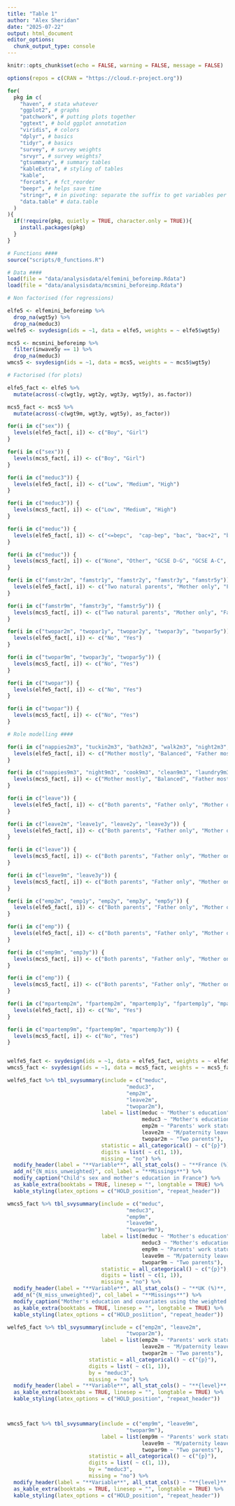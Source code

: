 ```yaml
---
title: "Table 1"
author: "Alex Sheridan"
date: "2025-07-22"
output: html_document
editor_options: 
  chunk_output_type: console
---
```


```r

knitr::opts_chunk$set(echo = FALSE, warning = FALSE, message = FALSE)

options(repos = c(CRAN = "https://cloud.r-project.org"))

for(
  pkg in c(
    "haven", # stata whatever
    "ggplot2", # graphs
    "patchwork", # putting plots together
    "ggtext", # bold ggplot annotation
    "viridis", # colors
    "dplyr", # basics
    "tidyr", # basics
    "survey", # survey weights
    "srvyr", # survey weights?
    "gtsummary", # summary tables
    "kableExtra", # styling of tables
    "kable",
    "forcats", # fct_reorder
    "beepr", # helps save time
    "stringr", # in pivoting: separate the suffix to get variables per year
    "data.table" # data.table 
  )
){
  if(!require(pkg, quietly = TRUE, character.only = TRUE)){
    install.packages(pkg)
  }
}

# Functions ####
source("scripts/0_functions.R")

# Data ####
load(file = "data/analysisdata/elfemini_beforeimp.Rdata")
load(file = "data/analysisdata/mcsmini_beforeimp.Rdata")

# Non factorised (for regressions)

elfe5 <- elfemini_beforeimp %>%
  drop_na(wgt5y) %>%
  drop_na(meduc3)
welfe5 <- svydesign(ids = ~1, data = elfe5, weights = ~ elfe5$wgt5y)

mcs5 <- mcsmini_beforeimp %>%
  filter(inwave5y == 1) %>%
  drop_na(meduc3)
wmcs5 <- svydesign(ids = ~1, data = mcs5, weights = ~ mcs5$wgt5y)

# Factorised (for plots)

elfe5_fact <- elfe5 %>%
  mutate(across(-c(wgt1y, wgt2y, wgt3y, wgt5y), as.factor))

mcs5_fact <- mcs5 %>% 
  mutate(across(-c(wgt9m, wgt3y, wgt5y), as_factor))

for(i in c("sex")) {
  levels(elfe5_fact[, i]) <- c("Boy", "Girl")
}

for(i in c("sex")) {
  levels(mcs5_fact[, i]) <- c("Boy", "Girl")
}

for(i in c("meduc3")) {
  levels(elfe5_fact[, i]) <- c("Low", "Medium", "High")
}

for(i in c("meduc3")) {
  levels(mcs5_fact[, i]) <- c("Low", "Medium", "High")
}

for(i in c("meduc")) {
  levels(elfe5_fact[, i]) <- c("<=bepc",  "cap-bep", "bac", "bac+2", "bac+3/4", ">bac+4")
}

for(i in c("meduc")) {
  levels(mcs5_fact[, i]) <- c("None", "Other", "GCSE D-G", "GCSE A-C", "Trade", "A-level", "HE below deg", "Bach", "Higher deg")
}

for(i in c("famstr2m", "famstr1y", "famstr2y", "famstr3y", "famstr5y")) {
  levels(elfe5_fact[, i]) <- c("Two natural parents", "Mother only", "Father only", "Other")
}

for(i in c("famstr9m", "famstr3y", "famstr5y")) {
  levels(mcs5_fact[, i]) <- c("Two natural parents", "Mother only", "Father only", "Other")
}

for(i in c("twopar2m", "twopar1y", "twopar2y", "twopar3y", "twopar5y")) {
  levels(elfe5_fact[, i]) <- c("No", "Yes")
}

for(i in c("twopar9m", "twopar3y", "twopar5y")) {
  levels(mcs5_fact[, i]) <- c("No", "Yes")
}

for(i in c("twopar")) {
  levels(elfe5_fact[, i]) <- c("No", "Yes")
}

for(i in c("twopar")) {
  levels(mcs5_fact[, i]) <- c("No", "Yes")
}

# Role modelling ####

for(i in c("nappies2m3", "tuckin2m3", "bath2m3", "walk2m3", "night2m3", "doctor2m3", "dishes2m3", "groceries2m3", "cook2m3", "laundry2m3", "clean2m3", "diy2m3")) {
  levels(elfe5_fact[, i]) <- c("Mother mostly", "Balanced", "Father mostly")
}

for(i in c("nappies9m3", "night9m3", "cook9m3", "clean9m3", "laundry9m3", "diy9m3", "budgetting9m3", "doctor9m3", "lookafter9m3")) {
  levels(mcs5_fact[, i]) <- c("Mother mostly", "Balanced", "Father mostly")
}

for(i in c("leave")) {
  levels(elfe5_fact[, i]) <- c("Both parents", "Father only", "Mother only", "Neither")
}

for(i in c("leave2m", "leave1y", "leave2y", "leave3y")) {
  levels(elfe5_fact[, i]) <- c("Both parents", "Father only", "Mother only", "Neither")
}

for(i in c("leave")) {
  levels(mcs5_fact[, i]) <- c("Both parents", "Father only", "Mother only", "Neither")
}

for(i in c("leave9m", "leave3y")) {
  levels(mcs5_fact[, i]) <- c("Both parents", "Father only", "Mother only", "Neither")
}

for(i in c("emp2m", "emp1y", "emp2y", "emp3y", "emp5y")) {
  levels(elfe5_fact[, i]) <- c("Both parents", "Father only", "Mother only", "Neither")
}

for(i in c("emp")) {
  levels(elfe5_fact[, i]) <- c("Both parents", "Father only", "Mother only", "Neither")
}

for(i in c("emp9m", "emp3y")) {
  levels(mcs5_fact[, i]) <- c("Both parents", "Father only", "Mother only", "Neither")
}

for(i in c("emp")) {
  levels(mcs5_fact[, i]) <- c("Both parents", "Father only", "Mother only", "Neither")
}

for(i in c("mpartemp2m", "fpartemp2m", "mpartemp1y", "fpartemp1y", "mpartemp2y", "fpartemp2y", "mpartemp3y", "fpartemp3y")) {
  levels(elfe5_fact[, i]) <- c("No", "Yes")
}

for(i in c("mpartemp9m", "fpartemp9m", "mpartemp3y")) {
  levels(mcs5_fact[, i]) <- c("No", "Yes")
}


welfe5_fact <- svydesign(ids = ~1, data = elfe5_fact, weights = ~ elfe5_fact$wgt5y)
wmcs5_fact <- svydesign(ids = ~1, data = mcs5_fact, weights = ~ mcs5_fact$wgt5y)

```

```r

welfe5_fact %>% tbl_svysummary(include = c("meduc",
                                      "meduc3",
                                      "emp2m",
                                      "leave2m",
                                      "twopar2m"),
                              label = list(meduc ~ "Mother's education",
                                           meduc3 ~ "Mother's education (3 cat)",
                                           emp2m ~ "Parents' work status",
                                           leave2m ~ "M/paternity leave uptake",
                                           twopar2m ~ "Two parents"),
                              statistic = all_categorical() ~ c("{p}"),
                              digits = list( ~ c(1, 1)),
                              missing = "no") %>%
  modify_header(label = "**Variable**", all_stat_cols() ~ "**France (%)**, N = {n_unweighted}") %>%
  add_n("{N_miss_unweighted}", col_label = "**Missings**") %>%
  modify_caption("Child's sex and mother's education in France") %>%
  as_kable_extra(booktabs = TRUE, linesep = "", longtable = TRUE) %>%
  kable_styling(latex_options = c("HOLD_position", "repeat_header"))

wmcs5_fact %>% tbl_svysummary(include = c("meduc",
                                      "meduc3",
                                      "emp9m",
                                      "leave9m",
                                      "twopar9m"),
                              label = list(meduc ~ "Mother's education",
                                           meduc3 ~ "Mother's education (3 cat)",
                                           emp9m ~ "Parents' work status",
                                           leave9m ~ "M/paternity leave uptake",
                                           twopar9m ~ "Two parents"),
                              statistic = all_categorical() ~ c("{p}"),
                              digits = list( ~ c(1, 1)),
                              missing = "no") %>%
  modify_header(label = "**Variable**", all_stat_cols() ~ "**UK (%)**, N = {n_unweighted}") %>%
  add_n("{N_miss_unweighted}", col_label = "**Missings**") %>%
  modify_caption("Mother's education and covariates using the weighted sample: Percentages") %>%
  as_kable_extra(booktabs = TRUE, linesep = "", longtable = TRUE) %>%
  kable_styling(latex_options = c("HOLD_pos1ition", "repeat_header"))

```

```r

welfe5_fact %>% tbl_svysummary(include = c("emp2m", "leave2m",
                                      "twopar2m"),
                              label = list(emp2m ~ "Parents' work status",
                                           leave2m ~ "M/paternity leave uptake",
                                           twopar2m ~ "Two parents"),
                          statistic = all_categorical() ~ c("{p}"),
                          digits = list( ~ c(1, 1)),
                          by = "meduc3",
                          missing = "no") %>%
  modify_header(label = "**Variable**", all_stat_cols() ~ "**{level}**, N = {n_unweighted}") %>%
  as_kable_extra(booktabs = TRUE, linesep = "", longtable = TRUE) %>%
  kable_styling(latex_options = c("HOLD_position", "repeat_header"))



wmcs5_fact %>% tbl_svysummary(include = c("emp9m", "leave9m",
                                      "twopar9m"),
                              label = list(emp9m ~ "Parents' work status",
                                           leave9m ~ "M/paternity leave uptake",
                                           twopar9m ~ "Two parents"),
                          statistic = all_categorical() ~ c("{p}"),
                          digits = list( ~ c(1, 1)),
                          by = "meduc3",
                          missing = "no") %>%
  modify_header(label = "**Variable**", all_stat_cols() ~ "**{level}**, N = {n_unweighted}") %>%
  as_kable_extra(booktabs = TRUE, linesep = "", longtable = TRUE) %>%
  kable_styling(latex_options = c("HOLD_position", "repeat_header"))



```

